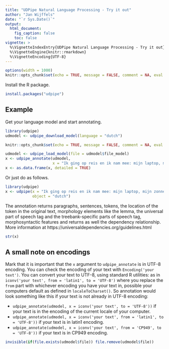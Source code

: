 ---
title: "UDPipe Natural Language Processing - Try it out"
author: "Jan Wijffels"
date: "`r Sys.Date()`"
output:
  html_document:
    fig_caption: false
    toc: false
vignette: >
  %\VignetteIndexEntry{UDPipe Natural Language Processing - Try it out}
  %\VignetteEngine{knitr::rmarkdown}
  %\VignetteEncoding{UTF-8}
---

```{r setup, include=FALSE, cache=FALSE}
options(width = 1000)
knitr::opts_chunk$set(echo = TRUE, message = FALSE, comment = NA, eval = TRUE)
```

Install the R package. 

```{r, eval=FALSE}
install.packages("udpipe")
```

## Example

Get your language model and start annotating.

```{r, results='hide'}
library(udpipe)
udmodel <- udpipe_download_model(language = "dutch")
```

```{r, echo=FALSE}
knitr::opts_chunk$set(echo = TRUE, message = FALSE, comment = NA, eval = !udmodel$download_failed)
```

```{r, results='hide'}
udmodel <- udpipe_load_model(file = udmodel$file_model)
x <- udpipe_annotate(udmodel, 
                     x = "Ik ging op reis en ik nam mee: mijn laptop, mijn zonnebril en goed humeur.")
x <- as.data.frame(x, detailed = TRUE)
```

Or just do as follows.

```{r, results='hide', eval=FALSE}
library(udpipe)
x <- udpipe(x = "Ik ging op reis en ik nam mee: mijn laptop, mijn zonnebril en goed humeur.",
            object = "dutch")
```

The annotation returns paragraphs, sentences, tokens, the location of the token in the original text, morphology elements like the lemma, the universal part of speech tag and the treebank-specific parts of speech tag, morphosyntactic features and returns as well the dependency relationship. More information at https://universaldependencies.org/guidelines.html

```{r}
str(x)
```

## A small note on encodings

Mark that it is important that the `x` argument to `udpipe_annotate` is in UTF-8 encoding. 
You can check the encoding of your text with `Encoding('your text')`. You can convert your text to UTF-8, using standard R utilities: as in `iconv('your text', from = 'latin1', to = 'UTF-8')` where you replace the `from` part with whichever encoding you have your text in, possible your computers default as defined in `localeToCharset()`. So annotation would look something like this if your text is not already in UTF-8 encoding: 

- `udpipe_annotate(udmodel, x = iconv('your text', to = 'UTF-8'))` if your text is in the encoding of the current locale of your computer.
- `udpipe_annotate(udmodel, x = iconv('your text', from = 'latin1', to = 'UTF-8'))` if your text is in latin1 encoding. 
- `udpipe_annotate(udmodel, x = iconv('your text', from = 'CP949', to = 'UTF-8'))` if your text is in CP949 encoding. 


```{r, results='hide', echo=FALSE}
invisible(if(file.exists(udmodel$file)) file.remove(udmodel$file))
```
